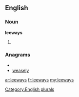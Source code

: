 ==English==

===Noun===
'''leeways'''

# {{plural of|[[leeway]]}}

===Anagrams===
* {{alphagram|aeelswy}}
* [[weasely#English|weasely]]

[[Category:English plurals]]

[[ar:leeways]]
[[fr:leeways]]
[[my:leeways]]